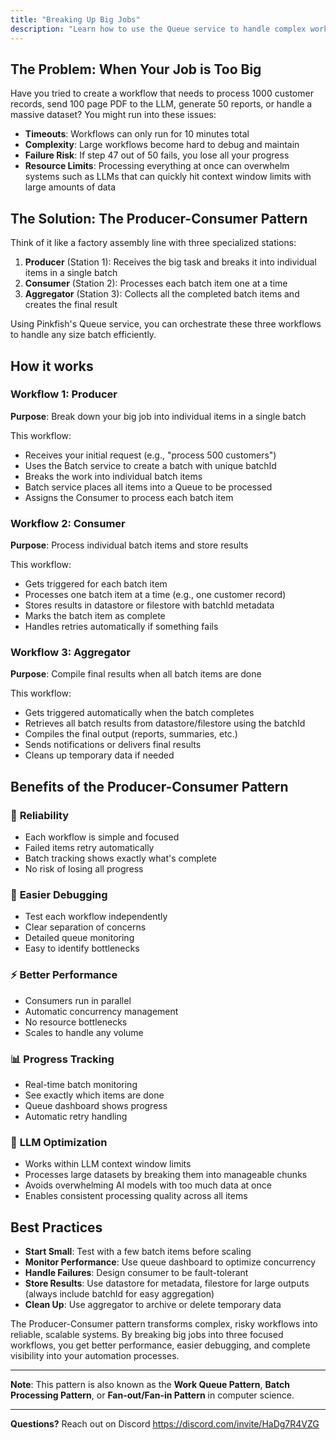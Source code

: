 ```yaml
---
title: "Breaking Up Big Jobs"
description: "Learn how to use the Queue service to handle complex workflows that might timeout or become unwieldy"
---
```


## The Problem: When Your Job is Too Big

Have you tried to create a workflow that needs to process 1000 customer records, send 100 page PDF to the LLM, generate 50 reports, or handle a massive dataset? You might run into these issues:

- **Timeouts**: Workflows can only run for 10 minutes total
- **Complexity**: Large workflows become hard to debug and maintain
- **Failure Risk**: If step 47 out of 50 fails, you lose all your progress
- **Resource Limits**: Processing everything at once can overwhelm systems such as LLMs that can quickly hit context window limits with large amounts of data

## The Solution: The Producer-Consumer Pattern

Think of it like a factory assembly line with three specialized stations:

1. **Producer** (Station 1): Receives the big task and breaks it into individual items in a single batch
2. **Consumer** (Station 2): Processes each batch item one at a time
3. **Aggregator** (Station 3): Collects all the completed batch items and creates the final result

Using Pinkfish's Queue service, you can orchestrate these three workflows to handle any size batch efficiently.

## How it works

### Workflow 1: Producer

**Purpose**: Break down your big job into individual items in a single batch

This workflow:

- Receives your initial request (e.g., "process 500 customers")
- Uses the Batch service to create a batch with unique batchId
- Breaks the work into individual batch items
- Batch service places all items into a Queue to be processed
- Assigns the Consumer to process each batch item

### Workflow 2: Consumer

**Purpose**: Process individual batch items and store results

This workflow:

- Gets triggered for each batch item
- Processes one batch item at a time (e.g., one customer record)
- Stores results in datastore or filestore with batchId metadata
- Marks the batch item as complete
- Handles retries automatically if something fails

### Workflow 3: Aggregator

**Purpose**: Compile final results when all batch items are done

This workflow:

- Gets triggered automatically when the batch completes
- Retrieves all batch results from datastore/filestore using the batchId
- Compiles the final output (reports, summaries, etc.)
- Sends notifications or delivers final results
- Cleans up temporary data if needed

## Benefits of the Producer-Consumer Pattern

### 🔄 **Reliability**

- Each workflow is simple and focused
- Failed items retry automatically
- Batch tracking shows exactly what's complete
- No risk of losing all progress

### 🐛 **Easier Debugging**

- Test each workflow independently
- Clear separation of concerns
- Detailed queue monitoring
- Easy to identify bottlenecks

### ⚡ **Better Performance**

- Consumers run in parallel
- Automatic concurrency management
- No resource bottlenecks
- Scales to handle any volume

### 📊 **Progress Tracking**

- Real-time batch monitoring
- See exactly which items are done
- Queue dashboard shows progress
- Automatic retry handling

### 🧠 **LLM Optimization**

- Works within LLM context window limits
- Processes large datasets by breaking them into manageable chunks
- Avoids overwhelming AI models with too much data at once
- Enables consistent processing quality across all items

## Best Practices

- **Start Small**: Test with a few batch items before scaling
- **Monitor Performance**: Use queue dashboard to optimize concurrency
- **Handle Failures**: Design consumer to be fault-tolerant
- **Store Results**: Use datastore for metadata, filestore for large outputs (always include batchId for easy aggregation)
- **Clean Up**: Use aggregator to archive or delete temporary data

The Producer-Consumer pattern transforms complex, risky workflows into reliable, scalable systems. By breaking big jobs into three focused workflows, you get better performance, easier debugging, and complete visibility into your automation processes.

---

**Note**: This pattern is also known as the **Work Queue Pattern**, **Batch Processing Pattern**, or **Fan-out/Fan-in Pattern** in computer science.

---

**Questions?** Reach out on Discord https://discord.com/invite/HaDg7R4VZG
